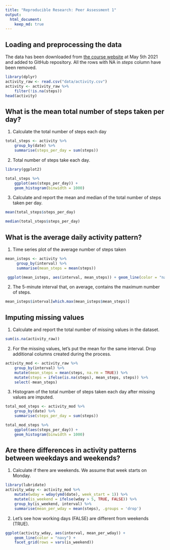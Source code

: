 ```yaml
---
title: "Reproducible Research: Peer Assessment 1"
output: 
  html_document:
    keep_md: true
---
```



## Loading and preprocessing the data
The data has been downloaded from [the course website](https://d396qusza40orc.cloudfront.net/repdata%2Fdata%2Factivity.zip) at 
May 5th 2021 and added to GitHub repository. All the rows with NA in *steps*
column have been removed.

```r
library(dplyr)
activity_raw <- read.csv("data/activity.csv")
activity <- activity_raw %>%
    filter(!is.na(steps))
head(activity)
```

## What is the mean total number of steps taken per day?

1. Calculate the total number of steps each day
```r
total_steps <- activity %>%
    group_by(date) %>%
    summarise(steps_per_day = sum(steps))

```
2. Total number of steps take each day. 
```r
library(ggplot2)

total_steps %>%
    ggplot(aes(steps_per_day)) + 
    geom_histogram(binwidth = 1000)

```

3. Calculate and report the mean and median of the total number of steps taken 
per day.
```r
mean(total_steps$steps_per_day)
```
```r
median(total_steps$steps_per_day)
```
## What is the average daily activity pattern?

1. Time series plot of the average number of steps taken

```r
mean_isteps <- activity %>%
     group_by(interval) %>%
     summarise(mean_steps = mean(steps))

 ggplot(mean_isteps, aes(interval, mean_steps)) + geom_line(color = "navy")

```
2. The 5-minute interval that, on average, contains the maximum number of steps.
```r
mean_isteps$interval[which.max(mean_isteps$mean_steps)]
```

## Imputing missing values
1. Calculate and report the total number of missing values in the dataset.
```r
sum(is.na(activity_raw))
```
2. For the missing values, let's put the mean for the same interval. Drop additional
columns created during the process.
```r
activity_mod <- activity_raw %>%
    group_by(interval) %>% 
    mutate(mean_steps = mean(steps, na.rm = TRUE)) %>%
    mutate(steps = ifelse(is.na(steps), mean_steps, steps)) %>%
    select(-mean_steps)

```
3. Histogram of the total number of steps taken each day after missing values are imputed.
```r
total_mod_steps <- activity_mod %>%
    group_by(date) %>%
    summarise(steps_per_day = sum(steps))

total_mod_steps %>%
    ggplot(aes(steps_per_day)) + 
    geom_histogram(binwidth = 1000)
```

## Are there differences in activity patterns between weekdays and weekends?
1. Calculate if there are weekends. We assume that week starts on Monday. 
```r
library(lubridate)
activity_wday <- activity_mod %>%
    mutate(wday = wday(ymd(date), week_start = 1)) %>%
    mutate(is_weekend = ifelse(wday > 5, TRUE, FALSE)) %>%
    group_by(is_weekend, interval) %>%
    summarise(mean_per_wday = mean(steps), .groups = 'drop')
```
2. Let's see how working days (FALSE) are different from weekends (TRUE). 
```r
ggplot(activity_wday, aes(interval, mean_per_wday)) +
    geom_line(color = "navy") + 
    facet_grid(rows = vars(is_weekend))
```
